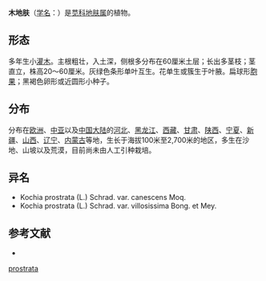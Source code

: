 {{Speciesbox
| name = 木地肤
| status = 
| status_system = 
| image =
| genus = Kochia
| species = prostrata
| authority = (L.) Schrad.
* 木地肤 ''K. p.'' var. ''prostrata''
* [[灰毛木地肤|灰毛木地肤]] ''K. p.'' var. ''canescens''
* [[密毛木地肤|密毛木地肤]] ''K. p.'' var. ''villosissima''
}}

'''木地肤'''（[[学名|学名]]：{{lang|la|''Kochia prostrata''}}）是[[苋科|苋科]][[地肤属|地肤属]]的植物。

== 形态 ==
多年生小[[灌木|灌木]]。主根粗壮，入土深，侧根多分布在60厘米土层；长出多茎枝；茎直立，株高20～60厘米。灰绿色条形单叶互生。花单生或簇生于叶腋。扁球形[[胞果|胞果]]；黑褐色卵形或近圆形小种子。

== 分布 ==
分布在[[欧洲|欧洲]]、[[中亚|中亚]]以及[[中国大陆|中国大陆]]的[[河北|河北]]、[[黑龙江|黑龙江]]、[[西藏|西藏]]、[[甘肃|甘肃]]、[[陕西|陕西]]、[[宁夏|宁夏]]、[[新疆|新疆]]、[[山西|山西]]、[[辽宁|辽宁]]、[[内蒙古|内蒙古]]等地，生长于海拔100米至2,700米的地区，多生在沙地、山坡以及荒漠，目前尚未由人工引种栽培。

== 异名 ==
* Kochia prostrata (L.) Schrad. var. canescens Moq.
* Kochia prostrata (L.) Schrad. var. villosissima Bong. et Mey.

== 参考文献 ==
<div class="references-small">
* {{cite web| url =http://www.bioinfo.cn/db05/KmzwSpecies.php?action=view&id=3107| title =木地肤（原变种）| work =《中国高等植物数据库全库》| publisher =中国科学院微生物研究所| author =昆明植物研究所| accessdate =2009-02-23| deadurl =yes| archiveurl =https://web.archive.org/web/20160305084955/http://www.bioinfo.cn/db05/KmzwSpecies.php?action=view&id=3107| archivedate =2016-03-05}}
</div>
{{Taxonbar|from=Q1570607}}

{{DEFAULTSORT:Bassia prostrata}}
[[Category:雾冰藜属|prostrata]]


{{Amaranthaceae-stub}}